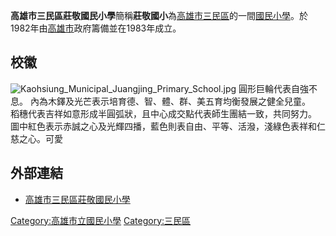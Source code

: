 {{Infobox School
| name = 高雄市三民區莊敬國民小學
| other_name = Kaohsiung Municipal<br />Juangjing Primary School
| image = [[File:Kaohsiung_Municipal_Juangjing_Primary_School.jpg|File:Kaohsiung Municipal Juangjing Primary School.jpg]]
| logo = 
| motto = 
| established = 1983年
| type = [[公立學校|直轄市立]][[國民小學|國民小學]]
| language = 
| religion = 
| affiliation = 
| district = {{TWN}}[[高雄市|高雄市]][[三民區|三民區]]
| grades = 六年級制
| founder = 蔡繼升
| president = 
| principal = 林文章
| vice_principal = 
| dean = 教務主任：怯慈航<br>學務主任：李正男<br />輔導主任：邱女玲<br />總務主任：曹立群
| college = 
| house = 
| su = 
| sc = 
| cs = 
| cc = 
| faculty = 137人
| staff = 15人
| students = 1300餘人
| area = 
| athletics = 
| conference = 
| tree = 
| colors = 
| mascot = 
| magazine = 
| free_label = 
| free_text = 
| free_label2 = 
| free_text2 = 
| address = {{ROC}}[[高雄市|高雄市]][[三民區|三民區]]大昌一路200號
| website = http://www.jjps.kh.edu.tw
}}

'''高雄市三民區莊敬國民小學'''簡稱'''莊敬國小'''為[[高雄市|高雄市]][[三民區|三民區]]的一間[[國民小學|國民小學]]。於1982年由[[高雄市|高雄市]]政府籌備並在1983年成立。

== 校徽 ==
[[File:Kaohsiung_Municipal_Juangjing_Primary_School.jpg|left]]
圓形巨輪代表自強不息。
內為木鐸及光芒表示培育德、智、體、群、美五育均衡發展之健全兒童。<br />
稻穗代表吉祥如意形成半圓弧狀，且中心成交點代表師生團結一致，共同努力。<br />
圖中紅色表示赤誠之心及光輝四播，藍色則表自由、平等、活潑，淺綠色表祥和仁慈之心。可愛

== 外部連結 ==
* [http://163.32.177.1/www/index.html 高雄市三民區莊敬國民小學] {{Wayback|url=http://163.32.177.1/www/index.html |date=20110420021426 }}

{{高雄市國民中小學}}
{{台灣教育小作品}}

[[Category:高雄市立國民小學|Category:高雄市立國民小學]]
[[Category:三民區|Category:三民區]]